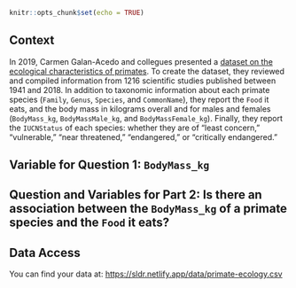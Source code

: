 

```r
knitr::opts_chunk$set(echo = TRUE)
```

## Context

In 2019, Carmen Galan-Acedo and collegues presented a [dataset on the ecological characteristics of primates](https://zenodo.org/record/2600338#.YJOLeWZKhsZ). To create the dataset, they reviewed and compiled information from 1216 scientific studies published between 1941 and 2018. In addition to taxonomic information about each primate species (`Family`, `Genus`, `Species`, and `CommonName`), they report the `Food` it eats, and the body mass in kilograms overall and for males and females (`BodyMass_kg`, `BodyMassMale_kg`, and `BodyMassFemale_kg`). Finally, they report the `IUCNStatus` of each species: whether they are of "least concern," "vulnerable," "near threatened," "endangered," or "critically endangered."

## Variable for Question 1: `BodyMass_kg`

## Question and Variables for Part 2: Is there an association between the `BodyMass_kg` of a primate species and the `Food` it eats?


## Data Access

You can find your data at: <https://sldr.netlify.app/data/primate-ecology.csv>

<!-- ## Notes -->
